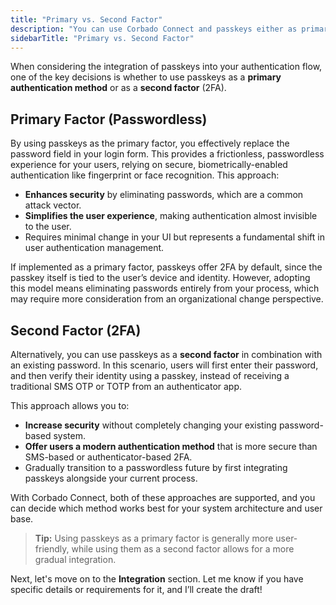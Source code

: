 ```yaml
---
title: "Primary vs. Second Factor"
description: "You can use Corbado Connect and passkeys either as primary or as second factor"
sidebarTitle: "Primary vs. Second Factor"
---
```


When considering the integration of passkeys into your authentication flow, one of the key decisions is whether to use passkeys as a **primary authentication method** or as a **second factor** (2FA).

## Primary Factor (Passwordless)
By using passkeys as the primary factor, you effectively replace the password field in your login form. This provides a frictionless, passwordless experience for your users, relying on secure, biometrically-enabled authentication like fingerprint or face recognition. This approach:

- **Enhances security** by eliminating passwords, which are a common attack vector.
- **Simplifies the user experience**, making authentication almost invisible to the user.
- Requires minimal change in your UI but represents a fundamental shift in user authentication management.

If implemented as a primary factor, passkeys offer 2FA by default, since the passkey itself is tied to the user’s device and identity. However, adopting this model means eliminating passwords entirely from your process, which may require more consideration from an organizational change perspective.

## Second Factor (2FA)
Alternatively, you can use passkeys as a **second factor** in combination with an existing password. In this scenario, users will first enter their password, and then verify their identity using a passkey, instead of receiving a traditional SMS OTP or TOTP from an authenticator app.

This approach allows you to:
- **Increase security** without completely changing your existing password-based system.
- **Offer users a modern authentication method** that is more secure than SMS-based or authenticator-based 2FA.
- Gradually transition to a passwordless future by first integrating passkeys alongside your current process.

With Corbado Connect, both of these approaches are supported, and you can decide which method works best for your system architecture and user base.

> **Tip:** Using passkeys as a primary factor is generally more user-friendly, while using them as a second factor allows for a more gradual integration.


Next, let's move on to the **Integration** section. Let me know if you have specific details or requirements for it, and I’ll create the draft!
